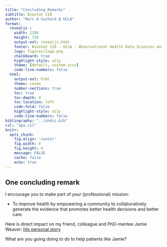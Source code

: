 ```yaml
---
title: "Concluding Remarks"
subtitle: Biostat 218
author: "Marc A Suchard @ UCLA"
format:
  revealjs :
    width: 1280
    height: 720
    output-ext: revealjs.html
    footer: Biostat 218 - UCLA - Observational Health Data Sciences and Informatics (OHDSI)
    logo: figures/logo.png
    chalkboard: true
    highlight-style: a11y
    theme: [default, custom.sccs]
    code-line-numbers: false
  html:
    output-ext: html
    theme: cosmo
    number-sections: true
    toc: true
    toc-depth: 4
    toc-location: left
    code-fold: false
    highlight-style: a11y
    code-line-numbers: false
bibliography: "../ohdsi.bib"
csl: "apa.csl"
knitr:
  opts_chunk: 
    fig.align: 'center'
    fig.width: 6
    fig.height: 4
    message: FALSE
    cache: false
    echo: true
---
```


## One concluding remark

I encourage you to make part of *your* (professional) mission:

* To improve health by empowering a community to collaboratively generate the evidence that promotes better health decisions and better care

Here is direct impact on my friend, colleague and PhD-mentee Jamie Weaver: [His personal story](https://www.youtube.com/watch?v=XUyOG_iTLD8)

What are you going doing to do to help patients like Jamie?
